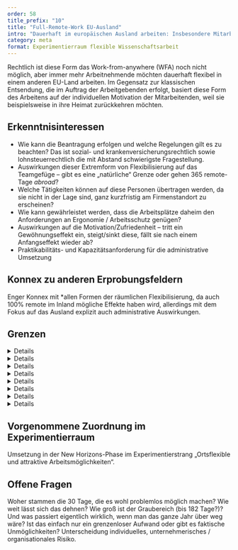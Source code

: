 ```yaml
---
order: 58
title_prefix: "10"
title: "Full-Remote-Work EU-Ausland"
intro: "Dauerhaft im europäischen Ausland arbeiten: Insbesondere Mitarbeitende mit ausländischen Wurzeln wünschen sich diese Form des Homeoffice. Aktuell gibt es jedoch rechtliche Hürden, die dies erschweren."
category: meta
format: Experimentierraum flexible Wissenschaftsarbeit
---
```


Rechtlich ist diese Form das Work-from-anywhere (WFA) noch nicht möglich, aber immer mehr Arbeitnehmende möchten dauerhaft flexibel in einem anderen EU-Land arbeiten. Im Gegensatz zur klassischen Entsendung, die im Auftrag der Arbeitgebenden erfolgt, basiert diese Form des Arbeitens auf der individuellen Motivation der Mitarbeitenden, weil sie beispielsweise in ihre Heimat zurückkehren möchten.

## Erkenntnisinteressen

- Wie kann die Beantragung erfolgen und welche Regelungen gilt es zu beachten? Das ist sozial- und krankenversicherungsrechtlich sowie lohnsteuerrechtlich die mit Abstand schwierigste Fragestellung.
- Auswirkungen dieser Extremform von Flexibilisierung auf das Teamgefüge – gibt es eine „natürliche“ Grenze oder gehen 365 remote-Tage *abroad*?
- Welche Tätigkeiten können auf diese Personen übertragen werden, da sie nicht in der Lage sind, ganz kurzfristig am Firmenstandort zu erscheinen?
- Wie kann gewährleistet werden, dass die Arbeitsplätze daheim den Anforderungen an Ergonomie / Arbeitsschutz genügen?
- Auswirkungen auf die Motivation/Zufriedenheit – tritt ein Gewöhnungseffekt ein, steigt/sinkt diese, fällt sie nach einem Anfangseffekt wieder ab?
- Praktikabilitäts- und Kapazitätsanforderung für die administrative Umsetzung

## Konnex zu anderen Erprobungsfeldern

Enger Konnex mit *allen Formen der räumlichen Flexibilisierung, da auch 100% remote im Inland mögliche Effekte haben wird, allerdings mit dem Fokus auf das Ausland explizit auch administrative Auswirkungen.

## Grenzen

<DetailsGroup>
<Details summary="Technik">
	- IT-Sicherheit im Ausland
	- Funktionsfähige Datenverbindung
	- Roaming außerhalb der EU
	- Datensicherheitsbeschränkungen
</Details>
<Details summary="Prozess">
	- Kosten für Daten- und Telefonverkehr
  - Zensur im Ausland
  - Ausgabe, Wartung, Support entsprechender Arbeitsmittel (Laptop, Headset)
  - Notfallverfahren / faktisch Wegfall kurzfristiger Präsenzmöglichkeiten im Office
  - Unter welchen Bedingungen greift eine mögliche Rückkehrpflicht?
</Details>
<Details summary="Führung und Teamarbeit">
  - Wirkungen auf den Zusammenhalt im engeren Arbeitsbereich, “Ungleichbehandlung” von Personen im Sinne besondere Vorteile / Rücksichtnahmen
  - Eingeschränkte Dispositionsfähigkeit für die FK in Bezug auf Einsatzarten und -orte der jeweiligen Mitarbeitenden
</Details>
<Details summary="Kultur">
  - Evtl. Irritationen aufgrund differenzierter kultureller Gewohnheiten in den jeweiligen Aufenthaltsländern (z.B. längere Mittagspausen)
</Details>
<Details summary="Arbeitsrecht">
	- Arbeitszeit- und Arbeitsschutz nach deutschem Recht, allerdings sind auch die lokalen Arbeitszeit- und Arbeitsschutzgesetze einzuhalten. In manchen Ländern gelten längere Ruhezeiten (z.B. Spanien 12 h)
  - Die Dokumentation der täglichen Arbeitszeit muss ggf. an den Arbeitnehmer delegiert werden
  - Arbeitsschutz und Fürsorgepflicht (das kann bedeuten, dass er in Ländern mit besonderen Risiken für Sicherheit und Gesundheit besondere Vorkehrungen treffen muss, beispielsweise durch Sicherheitsschulungen, Bereitstellung von Sicherheitsausrüstung oder speziellen Versicherungen.) Notwendig wäre dann eine remote-Schulung oder Zusendung von entsprechenden Ausstattungsgegenständen.
</Details>
<Details summary="Steuerrecht">
	- Eingeschränkte Vertragsabschlussvollmacht / Prokura
	- Gefahr der Gründung einer Betriebsstätte
	- Veränderte Einkommenssteuerpflichten durch Unterschreiten der geforderten 183 Tage im Inland
</Details>
<Details summary="Sozialversicherungsrecht">
  - Eingeschränkte Vertragsabschlussvollmacht / Prokura
  - Gefahr der Gründung einer Betriebsstätte
  - Veränderte Einkommenssteuerpflichten durch Unterschreiten der geforderten 183 Tage im Inland
  - Die Ausstellung einer A1-Bescheinigung, um einen Wechsel der Sozialversicherungssysteme zu vermeiden, wird nicht möglich sein. Also müsste ein Wechsel in ein anderes Sozialversicherungssystem erfolgen: _“Arbeitet eine Person also ausschließlich von zu Hause aus für einen in einem anderen EU-Mitgliedstaat/EWR-Staat oder der Schweiz ansässigen Arbeitgeber, unterfällt sie dem System der sozialen Sicherheit ihres Wohnstaates, der gleichzeitig Beschäftigungsstaat im Sinne des Art. 11 Abs. 3 Buchstabe a) VO (EG) Nr. 883/2004 ist.“_ [^1]

  ### Sozialversicherungsbeiträge

  - Mitarbeitende müssten Sozialversicherungsbeiträge gemäß den Gesetzen des neuen Staates entrichten. Dies kann Auswirkungen auf die Höhe der Abzüge und die Art der Leistungen haben, die sie erhalten (Krankenversicherung, Rentenversicherung, Arbeitslosenversicherung usw.).
  - **Ansprüche und Leistungen**: Ihre Ansprüche auf soziale Leistungen wie Rente, Krankenversorgung, etc., könnten sich ändern, da diese Leistungen in der Regel an die Beitragszahlungen im jeweiligen Land gebunden sind.
  - **Formalitäten**: Arbeitnehmende müssen sich um die Anmeldung und alle weiteren Formalitäten im neuen Land kümmern, es sei denn, dies wird durch den Arbeitgeber organisiert.
  - **Arbeitgeberbeiträge**: Der in Deutschland ansässige Arbeitgeber müsste die sozialversicherungsrechtlichen Abgaben im neuen Tätigkeitsstaat abführen.
  - **Bilanzielle Auswirkungen**: Abhängig von den Sozialversicherungsbeiträgen und Steuern im neuen Land, könnten sich für den Arbeitgeber die Personalkosten ändern.

</Details>
<Details summary="Sonstige">
  - Exportkontrolle (Embargo, Geheimschutz)
  - DSGVO
  - Geltungsbereich (Inland (100% remote), Europäischer Wirtschaftsraum, Außerhalb EWR Inland (100% remote)
  - Meldepflicht
</Details>
</DetailsGroup>

## Vorgenommene Zuordnung im Experimentierraum

Umsetzung in der New Horizons-Phase im Experimentierstrang „Ortsflexible und attraktive Arbeitsmöglichkeiten“.

## Offene Fragen

<BubbleQuotes>
	<BubbleQuote>Woher stammen die 30 Tage, die es wohl problemlos möglich machen?</BubbleQuote>
	<BubbleQuote>Wie weit lässt sich das dehnen? Wie groß ist der Graubereich (bis 182 Tage?)? Und was passiert 	eigentlich wirklich, wenn man das ganze Jahr über weg wäre? Ist das einfach nur ein grenzenloser Aufwand oder gibt es faktische Unmöglichkeiten?</BubbleQuote>
	<BubbleQuote>Unterscheidung individuelles, unternehmerisches / organisationales Risiko.</BubbleQuote>
</BubbleQuotes>

[^1]: Bundesministerium für Arbeit und Soziales: *[Homeoffice bei Grenzgänger:innen - Änderungen ab 1. Juli 2023](https://www.bmas.de/SharedDocs/Downloads/DE/Internationales/info-home-office-grenzgaenger.pdf?__blob=publicationFile&v=11)*
